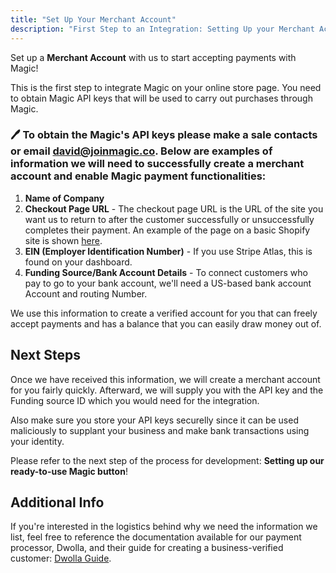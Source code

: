 ```yaml
---
title: "Set Up Your Merchant Account"
description: "First Step to an Integration: Setting Up your Merchant Account"
---
```


Set up a **Merchant Account** with us to start accepting payments with Magic!

This is the first step to integrate Magic on your online store page. You need to obtain Magic API keys that will be used to carry out purchases through Magic.

### 🖊️ To obtain the Magic's API keys please make a sale contacts or email david@joinmagic.co. Below are examples of information we will need to successfully create a merchant account and enable Magic payment functionalities:

1. **Name of Company**
2. **Checkout Page URL** - The checkout page URL is the URL of the site you want us to return to after the customer successfully or unsuccessfully completes their payment. An example of the page on a basic Shopify site is shown [here](https://cdn.shopify.com/s/files/1/0200/7466/files/credit-card-security-text.png?v=1594127681).
3. **EIN (Employer Identification Number)** - If you use Stripe Atlas, this is found on your dashboard.
4. **Funding Source/Bank Account Details** - To connect customers who pay to go to your bank account, we'll need a US-based bank account Account and routing Number.

We use this information to create a verified account for you that can freely accept payments and has a balance that you can easily draw money out of.

## Next Steps

<Warning>

Once we have received this information, we will create a merchant account for you fairly quickly. Afterward, we will supply you with the API key and the Funding source ID which you would need for the integration.

</Warning>

<Warning>

Also make sure you store your API keys securelly since it can be used maliciously to supplant your business and make bank transactions using your identity.

</Warning>

Please refer to the next step of the process for development: **Setting up our ready-to-use Magic button**!

## Additional Info

If you're interested in the logistics behind why we need the information we list, feel free to reference the documentation available for our payment processor, Dwolla, and their guide for creating a business-verified customer: [Dwolla Guide](https://developers.dwolla.com/docs/balance/business-verified-customer).

